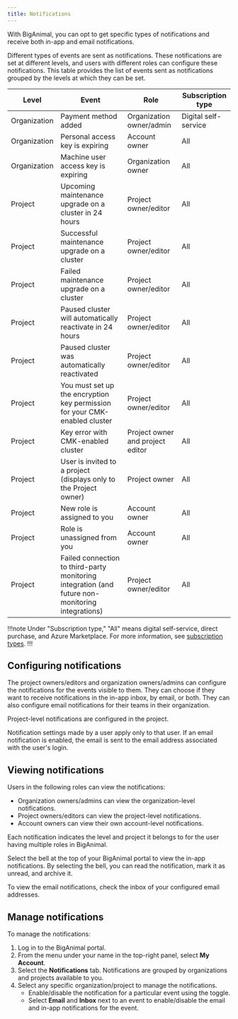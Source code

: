 ```yaml
---
title: Notifications 
---
```


With BigAnimal, you can opt to get specific types of notifications and receive both in-app and email notifications.

Different types of events are sent as notifications. These notifications are set at different levels, and users with different roles can configure these notifications. This table provides the list of events sent as notifications grouped by the levels at which they can be set.

| Level        | Event                                                                                            | Role                             | Subscription type    |
|--------------|--------------------------------------------------------------------------------------------------|----------------------------------|--------------------- |
| Organization | Payment method added                                                                             | Organization owner/admin         | Digital self-service |
| Organization | Personal access key is expiring                                                                  | Account owner                    | All                  |
| Organization | Machine user access key is expiring                                                              | Organization owner               | All                  |
| Project      | Upcoming maintenance upgrade on a cluster in 24 hours                                          | Project owner/editor             | All                  |
| Project      | Successful maintenance upgrade on a cluster                                                      | Project owner/editor             | All                  |
| Project      | Failed maintenance upgrade on a cluster                                                          | Project owner/editor             | All                  |
| Project      | Paused cluster will automatically reactivate in 24 hours                                         | Project owner/editor             | All                  |
| Project      | Paused cluster was automatically reactivated                                                     | Project owner/editor             | All                  |
| Project      | You must set up the encryption key permission for your CMK-enabled cluster                       | Project owner/editor             | All                  |
| Project      | Key error with CMK-enabled cluster                                                               | Project owner and project editor | All                  |
| Project      | User is invited to a project (displays only to the Project owner)                                | Project owner                    | All                  |
| Project      | New role is assigned to you                                                                      | Account owner                    | All                  |
| Project      | Role is unassigned from you                                                                      | Account owner                    | All                  |
| Project      | Failed connection to third-party monitoring integration (and future non-monitoring integrations) | Project owner/editor             | All                  |

!!!note
Under "Subscription type," "All" means digital self-service, direct purchase, and Azure Marketplace. For more information, see [subscription types](/biganimal/latest/pricing_and_billing/#payments-and-billing).
!!!

## Configuring notifications

The project owners/editors and organization owners/admins can configure the notifications for the events visible to them. They can choose if they want to receive notifications in the in-app inbox, by email, or both. They can also configure email notifications for their teams in their organization. 

Project-level notifications are configured in the project.

Notification settings made by a user apply only to that user. If an email notification is enabled, the email is sent to the email address associated with the user's login.

## Viewing notifications

Users in the following roles can view the notifications:
- Organization owners/admins can view the organization-level notifications. 
- Project owners/editors can view the project-level notifications.
- Account owners can view their own account-level notifications. 

Each notification indicates the level and project it belongs to for the user having multiple roles in BigAnimal.

Select the bell at the top of your BigAnimal portal to view the in-app notifications. By selecting the bell, you can read the notification, mark it as unread, and archive it.

To view the email notifications, check the inbox of your configured email addresses.

## Manage notifications

To manage the notifications: 
1. Log in to the BigAnimal portal.
1. From the menu under your name in the top-right panel, select **My Account**. 
1. Select the **Notifications** tab. Notifications are grouped by organizations and projects available to you.
1. Select any specific organization/project to manage the notifications.
   - Enable/disable the notification for a particular event using the toggle.
   - Select **Email** and **Inbox** next to an event to enable/disable the email and in-app notifications for the event.
